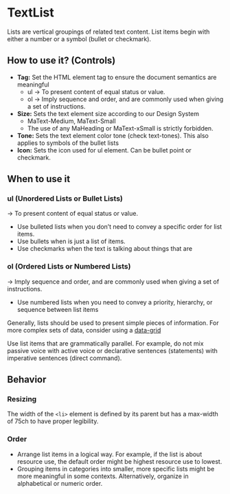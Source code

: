 # TextList

Lists are vertical groupings of related text content. List items begin with either a number or a symbol (bullet or checkmark).

## How to use it? (Controls)

- **Tag:** Set the HTML element tag to ensure the document semantics are meaningful
    - ul → To present content of equal status or value.
    - ol → Imply sequence and order, and are commonly used when giving a set of instructions.
- **Size:** Sets the text element size according to our Design System
    - MaText-Medium, MaText-Small
    - The use of any MaHeading or MaText-xSmall is strictly forbidden.
- **Tone:** Sets the text element color tone (check text-tones). This also applies to symbols of the bullet lists
- **Icon:** Sets the icon used for ul element. Can be bullet point or checkmark.

## When to use it

### ul (Unordered Lists or Bullet Lists)

→ To present content of equal status or value.

- Use bulleted lists when you don’t need to convey a specific order for list items.
- Use bullets when is just a list of items.
- Use checkmarks when the text is talking about things that are

### ol (Ordered Lists or Numbered Lists)

→ Imply sequence and order, and are commonly used when giving a set of instructions.

- Use numbered lists when you need to convey a priority, hierarchy, or sequence between list items

Generally, lists should be used to present simple pieces of information. For more complex sets of data, consider using a [data-grid](https://holaluz.github.io/margarita/?path=/story/components-datagrid--datagrid)

Use list items that are grammatically parallel. For example, do not mix passive voice with active voice or declarative sentences (statements) with imperative sentences (direct command).


## Behavior


### Resizing

The width of the `<li>` element is defined by its parent but has a max-width of 75ch to have proper legibility.

### Order

- Arrange list items in a logical way. For example, if the list is about resource use, the default order might be highest resource use to lowest.
- Grouping items in categories into smaller, more specific lists might be more meaningful in some contexts. Alternatively, organize in alphabetical or numeric order.
